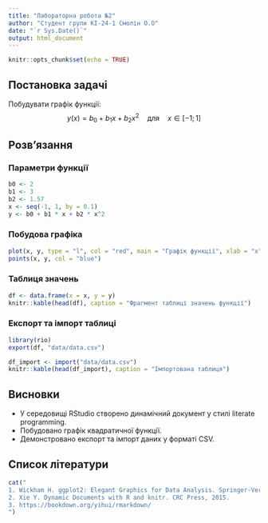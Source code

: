 ---
title: "Лабораторна робота №2"
author: "Студент групи КІ-24-1 Смолін О.О"
date: "`r Sys.Date()`"
output: html_document
---

```{r setup, include=FALSE}
knitr::opts_chunk$set(echo = TRUE)
```

## Постановка задачі

Побудувати графік функції:  
$$
y(x) = b_0 + b_1 x + b_2 x^2 \quad \text{для} \quad x \in [-1; 1]
$$

## Розв'язання

### Параметри функції

```{r}
b0 <- 2
b1 <- 3
b2 <- 1.57
x <- seq(-1, 1, by = 0.1)
y <- b0 + b1 * x + b2 * x^2
```

### Побудова графіка

```{r}
plot(x, y, type = "l", col = "red", main = "Графік функції", xlab = "x", ylab = "y")
points(x, y, col = "blue")
```

### Таблиця значень

```{r}
df <- data.frame(x = x, y = y)
knitr::kable(head(df), caption = "Фрагмент таблиці значень функції")
```

### Експорт та імпорт таблиці

```{r}
library(rio)
export(df, "data/data.csv")

df_import <- import("data/data.csv")
knitr::kable(head(df_import), caption = "Імпортована таблиця")
```

## Висновки

- У середовищі RStudio створено динамічний документ у стилі literate programming.
- Побудовано графік квадратичної функції.
- Демонстровано експорт та імпорт даних у форматі CSV.

## Список літератури

```{r, results='asis'}
cat("
1. Wickham H. ggplot2: Elegant Graphics for Data Analysis. Springer-Verlag, 2016.  
2. Xie Y. Dynamic Documents with R and knitr. CRC Press, 2015.  
3. https://bookdown.org/yihui/rmarkdown/  
")
```
